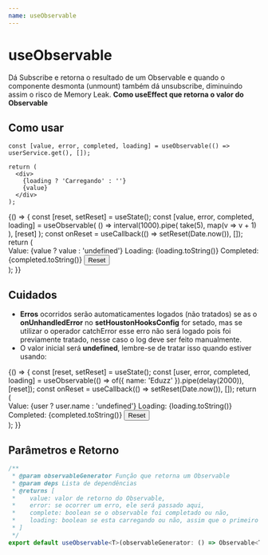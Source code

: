 ```yaml
---
name: useObservable
---
```






# useObservable

Dá Subscribe e retorna o resultado de um Observable e quando o componente desmonta (unmount) também dá unsubscribe,
diminuindo assim o risco de Memory Leak. **Como useEffect que retorna o valor do Observable**

## Como usar

```tsx
const [value, error, completed, loading] = useObservable(() => userService.get(), []);

return (
  <div>
    {loading ? 'Carregando' : ''}
    {value}
  </div>
);
```

<Playground>
  {() => {
    const [reset, setReset] = useState();
    const [value, error, completed, loading] = useObservable(
      () =>
        interval(1000).pipe(
          take(5),
          map(v => v + 1)
        ),
      [reset]
    );
    const onReset = useCallback(() => setReset(Date.now()), []);
    return (
      <div>
        <Typography>Value: {value ? value : 'undefined'}</Typography>
        <Typography>Loading: {loading.toString()}</Typography>
        <Typography marginBottom>Completed: {completed.toString()}</Typography>
        <Button onClick={onReset}>Reset</Button>
      </div>
    );
  }}
</Playground>

## Cuidados

- **Erros** ocorridos serão automaticamentes logados (não tratados) se as o **onUnhandledError** no **setHoustonHooksConfig**
  for setado, mas se utilizar o operador catchError esse erro não será logado pois foi previamente tratado,
  nesse caso o log deve ser feito manualmente.
- O valor inicial será **undefined**, lembre-se de tratar isso quando estiver usando:

<Playground>
  {() => {
    const [reset, setReset] = useState();
    const [user, error, completed, loading] = useObservable(() => of({ name: 'Eduzz' }).pipe(delay(2000)), [reset]);
    const onReset = useCallback(() => setReset(Date.now()), []);
    return (
      <div>
        <Typography>Value: {user ? user.name : 'undefined'}</Typography>
        <Typography>Loading: {loading.toString()}</Typography>
        <Typography marginBottom>Completed: {completed.toString()}</Typography>
        <Button onClick={onReset}>Reset</Button>
      </div>
    );
  }}
</Playground>

## Parâmetros e Retorno

```ts
/**
 * @param observableGenerator Função que retorna um Observable
 * @param deps Lista de dependências
 * @returns [
 *    value: valor de retorno do Observable,
 *    error: se ocorrer um erro, ele será passado aqui,
 *    complete: boolean se o observable foi completado ou não,
 *    loading: boolean se esta carregando ou não, assim que o primeiro valor vier ele será false
 * ]
 */
export default useObservable<T>(observableGenerator: () => Observable<T>, deps: React.DependencyList): [T, any, boolean, boolean];
```
